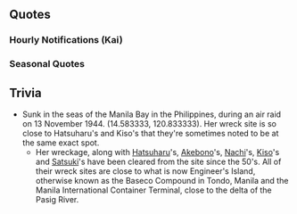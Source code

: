 {{ShipPageHeader}}

==Quotes==
{{ShipQuotes
|Introduction = 夕雲型駆逐艦十四番艦の…沖波です。えっと…はい、頑張ります。よろしくお願い致します！
|Introduction/En = As the fourteenth ship of the Yuugumo-class Destroyers, I'm Okinami. Umm... Yes, I'll do my best. Pleased to meet you!

|Introduction/Kai Ni = ?
|Introduction/Kai Ni/En = 

|Introduction/Kai = 夕雲型駆逐艦十四番艦の沖波です。司令官、私…対空装備も強化しました。た、たぶん…大丈夫です、頑張ります。
|Introduction/Kai/En = As the fourteenth ship of the Yuugumo-class Destroyers, I'm Okinami. Commander, I...have also upgraded my anti-air equipment. I think...I'll be okay. I'll try my best.

|Library = 夕雲型駆逐艦その十四番艦の沖波です。マル急計画で建造されました。はい、生まれ故郷は舞鶴です、もうそのころ前線は崩れ始めていて…それでも主力艦隊の護衛や船団護衛に私頑張りした。はい。
|Library/En = As the fourteenth ship of the Yuugumo-class Destroyers, I'm Okinami. I was developed as part of the Rapid Naval Armaments Supplement Programme. Yes, my birthplace was in Maizuru. Though by that time, the front line was already heading towards disintegration... But I still did my best escorting the main fleet and convoys.

|Secretary 1 = あ…あの…司令官？沖波…お呼びでしょうか？
|Secretary 1/En = U-Umm...Commander? Did you call for Okinami?

|Secretary 1/Kai Ni = ?
|Secretary 1/Kai Ni/En = 

|Secretary 2 = 眼鏡…眼鏡…あっ…私…かけてた…なんだ…よかった。
|Secretary 2/En = My glasses...glasses... Oh...I...had them on. Well... That's great.

|Secretary 3 = 司令官、あの…ごめんなさい、よく見えなくて…あっ…近い…近いです、指令官。
|Secretary 3/En = Commander? Umm...I'm sorry. I can't see very well... Wah... too close... That's too close, Commander!

|Idle = あの、司令官？しれい…かん…？あの…お…お忙しいみたい。沖波、その間に錬成に勤めましょう。そう、えっと…えっと…
|Idle/En = Um, Commander? Co... -mmander? Umm... I guess you're busy at the moment. Okinami will then focus on training herself. Right, umm... ummm...

|Secretary Married = 司令官、あの…いつも本当にお迷惑かけして…すみません。いえ、いえそんな…指令官は優しいから、優しいから…えっ…イヤだ…なんで涙が…うそ…どうして…
|Secretary Married/En = Commander, um... I'm... very sorry for always causing you trouble. Oh, no, not at all...Because you're a very kind Commander. Because you're very kind  and I... Huh?... No... Why am I... crying? I don't...Why?

|Wedding = 司令官、沖波をお呼びでしょうか？何かお叱りを受けるようなこと…私…えっ！？これを？わ…うそ…そんな…うそ…ええ！？
|Wedding/En = Commander, Did you call for Okinami? Did I do something wrong...I...Huh? That's for me?! Wha... I don't... but... I can't... believe it... Ehhhh?!

|Looking At Scores = じょ…情報ですね、司令官。沖波が…お持ちします。あっ！
|Looking At Scores/En = Th-The information, Commander? Okinami will...bring it over. Aahh!

|Joining A Fleet = 駆逐艦沖波、出撃させて頂きます！
|Joining A Fleet/En = Destroyer Okinami, sortieing!

|Joining A Fleet/Kai = 三十一駆、沖波。きっと… 守ります！出撃です！
|Joining A Fleet/Kai/En = DesDiv31, Okinami. I'll protect it... definitely! Moving out!

|Joining A Fleet/Kai Ni = ?
|Joining A Fleet/Kai Ni/En = 

|Equipment 1 = きょ、強化ですね。ありがとうございます。
|Equipment 1/En = An-, an improvement. Thank you very much.

|Equipment 2 = この装備は…この装備なら雲霞のような敵機にも負けません。たぶん…
|Equipment 2/En = This equipment is... With this equipment, I won't lose against even a swarm of fighters as thick as clouds. Probably?

|Equipment 2/Kai = よーし…この装備なら、この装備なら、皆を敵機から守れます。きっと！
|Equipment 2/Kai/En = Alright. With this gear, with this gear, I think I can protect everyone from the enemy planes. Surely!

|Equipment 2/Kai Ni = ?
|Equipment 2/Kai Ni/En = 

|Equipment 3 = な、なんだぁ。良かったー…
|Equipment 3/En = O-Okay. Whew...

|Equipment 3/Kai Ni = ?
|Equipment 3/Kai Ni/En = 

|Supply = 司令官。心尽くし、感謝いたします。
|Supply/En = Commander. From the bottom of my heart, I thank you very much for your kindness.

|Docking Minor = あの…誠に申し訳ないです。少し入渠します。すみません…
|Docking Minor/En = Um... I'm very sorry. I have to dock for a little while. I'm sorry...

|Docking Major = 司令官、誠にお恥ずかしいお話なのですが、お風呂に…長いお風呂に… あの…その…
|Docking Major/En = Commander, this is very embarrassing but have to take a bath... a long bath... and um...

|Construction = 司令官。新しい艦娘が…あ、はい、そうなんです。
|Construction/En = Commander. there's a new kanmusu that... Yes, that's correct.

|Returning From Sortie = 司令官、あの…艦隊が、戻りました。
|Returning From Sortie/En = Commander, Um...the fleet has returned.

|Starting A Sortie = 夕雲型駆逐艦、沖波。抜錨いたします。
|Starting A Sortie/En = Yuugumo-class Destroyer, Okinami. Sortieing out.

|Battle Start = 敵艦隊、発見いたしました！全艦、砲戦準備… よろしくお願いいたします。
|Battle Start/En = Enemy fleet spotted! All ship... prepare for gun battle...Please take care of me.

|Attack = よーく狙ってください。 今です！てー！
|Attack/En = Aim carefully. Now! Fire!

|Attack/Kai = 大丈夫、よーく狙ってください。そう… 今です！てー！
|Attack/Kai/En = It's okay, just aim carefully. That's right... now! Fire!

|Attack/Kai Ni = ?
|Attack/Kai Ni/En = 

|Night Battle = 夜は良く見えないの… でも、やるしかない！全艦、突撃いたします！
|Night Battle/En = I can't see very well at night... But, we have no choice! All ships, charging in!

|Night Battle/Kai Ni = ?
|Night Battle/Kai Ni/En = 

|Night Attack = め、眼鏡が… あ、大丈夫。違う。砲撃です。あそこ、ってー！
|Night Attack/En = M-My glasses... Ah, I'm okay. That's wrong. Firing guns, over there! Fire!

|MVP = え… えーっ？私ですか？沖波が一番って…あ…あの…私、すみません！
|MVP/En = Wha... Ehhhh?! Me? Okinami is number one...? Umm...umm...I, I'm so sorry!

|Minor Damage 1 = やだー！ め、眼鏡がぁ～。
|Minor Damage 1/En = Nooo! My glasses...

|Minor Damage 2 = なんで私なの!? や、やぁだぁ…
|Minor Damage 2/En = Why me?! N-Nooo...

|Major Damage = だ、大丈夫です… 眼鏡は… 無事です…
|Major Damage/En = It, it's okay... My glasses are... safe...

|Sunk = 海で沈むって… こういう事…？ そう、なんだ… 何も… 見えなく… なる… のね…
|Sunk/En = This... is what feels like... to sink into the ocean...? Oh... You... can't see anything... anymore...
|Sunk/Note = Considering she was partially capsized in Manila Bay and not completely submerged, this was new to her.
}}

===Hourly Notifications (Kai)===
{{Shiphourly
| 00JP =司令官、あの…本日は沖波が時間をお知らせしますね。 よろしくお願いします。
| 00EN =Commander, I'll be the one who declares the time right? I'll be in your care.
| 00Note =
| 01JP =司令官、マルヒトマルマルです。
| 01EN =Commander, it's 0100.
| 01Note =
| 02JP =司令官、マルフタマルマルです。はい…
| 02EN =Commander, it's 0200. Yes...
| 02Note =
| 03JP =司令官、マルサン…マルマルです。えっ！？淡白すぎましたか？た…淡白！？うぅ…うぅっ…
| 03EN =Commander, it's 0300. Eh?! I am too bland you say? uhn...bland? uh... uhnn..
| 03Note =
| 04JP =司令官、マルヨンマルマルです。えっと…あっ…そう…あの…もうすぐ…朝…です…
| 04EN =Commander, it's 0400. Uhm... ah.. yes, it'll be...morning...soon...
| 04Note =Seems like she doesn't want to be called bland anymore.
| 05JP =司令官、あの…マルゴマルマルです。朝…ですね。総員起こしの準備を…します。
| 05EN =Commander, uhm... it's 0500. It's morning already right? I'll prepare to wake everyone up.
| 05Note =
| 06JP =マルロクマルマルです。艦隊、総員…起こし！皆さん朝です、朝ですから！
| 06EN =It's 0600. All fleets, all hands on...wake up! It's morning, it's morning already!
| 06Note =
| 07JP =マルナナマルマルです、司令官。あの…ご朝食はこちらに…ご用意しました。お好きですよね、ひきわり納豆のお味噌汁です。
| 07EN =It's 0700, Commander. Umm...Breakfast is has been prepared...over here. It's your favorite, grounded natto and miso soup.
| 07Note =
| 08JP =マルハチマルマルです、司令官。今朝はどんな任務から？遠征ですか？えっ！？工廠から？本当に？あ…はい…
| 08EN =It's 0800. Commander, what missions are we doing this morning? Expeditions? Eh... the arsenal? ... Really? Ah... yes...
| 08Note = 
| 09JP =マルキュウマルマルです、司令官。あの、遠征艦隊は大丈夫です。次は…あっ…熊野さん、あの…おはようございます。
| 09EN =It's 0900 Commander. Ummmm, the expedition fleet is fine. Next is... ah Kumano-san! Umm... Good morning.
| 09Note = After the Battle of Leyte Gulf, Okinami caught up with the crippled Kumano and successfully escorted her to Manila.
| 10JP =ヒトマルマルマルです、熊野さんと司令官。熊野さん、鈴谷さん探されているですか？いえ、今日はまだ見ていないです。
| 10EN =It's 1000, Kumano-san and Commander. Kumano-san, are you looking for Suzuya-san? No, I haven't seen her today. 
| 10Note =
| 11JP =ヒトヒトマルマルです、司令官。熊野さん、サンドイッチたくさん抱えてましたね。鈴谷さんの分ですね。少し分けてくれました。
| 11EN =It's 1100, Commander. Kumano-san was holding a lot of sandwiches. That was Suzuya-san's half right? A bit was split for us.
| 11Note =
| 12JP =司令官、ヒトフタマルマルです。熊野さんに頂いたサンドイッチ、美味しいですね。一食浮いちゃいました。
| 12EN =Commander, it's 1200. The sandwiches Kumano-san brought were tasty. I ate it in one helping. 
| 12Note =
| 13JP =ヒトサンマルマル、司令…あっ…長波姉さん、お疲れ様です。誰かお探しですか？あっ…いえ、私は大丈夫です。
| 13EN =It's 1300, Comm... Ah, Naganami nee-san, good work today. Were you looking for someone? Oh... I'm fine, don't worry.
| 13Note =
| 14JP = ヒトヨンマルマルです、司令官。この眼鏡ですか？はい、お気に入りです。やはり電探や眼鏡は大切です。本当ですよ。
| 14EN =It's 1400, Commander. These glasses? Yes, they're a favorite of mine. Glasses and radars are important, of course. No, really!
| 14Note =
| 15JP =ヒトゴマルマルです、司令官。少し…甘いものが食べたい気もします。けど、ここは我慢…我慢…ですよね。
| 15EN =It's 1500, Commander. I'd... like to eat some sweets but, patience... patience... right?
| 15Note =
| 16JP =ヒトロクマルマ…あっ…鈴谷さん、さっき熊野さんが探していましたよ。あっ、会えたんですね、よかった。えっ！？また逸れた？
| 16EN =1600... Oh, Suzuya-san, Kumano-san was looking for you just now. Ah, so you met her? I'm glad... huh? She's missing again!?
| 16Note = Towards the end of the Battle of Leyte Gulf, Okinami assisted in sinking the burnt wreck of Suzuya and rescued 416 of her crew, including her captain. 
| 17JP =ヒト七マルマルです、司令官。鈴谷さん、熊野さんのサンドイッチ美味しいですね。えっ！？毎日はいや？そ…そうですよね。
| 17EN =It's 1700 Commander. Suzuya-san, Kumano-san's sandwiches were delicious. Eh, you don't like them if it's every day...? That's... true..
| 17Note =
| 18JP =ヒトハチマルマルです、司令官。夕食はどうされますか？私、作ります。何がいいですか？ステーキ？ビフテキ！？
| 18EN =It's 1800 Commander. What shall we do for dinner? I'll make it! What do you want? Steak? Beefsteak?
| 18Note =
| 19JP =ヒトキュウマルマルです、司令官。ビフテキは材料がなかったので、鯨のステーキにしてみました。どうでしょうか？
| 19EN =It's 1900, Commander. I couldn't find enough ingredients for beef steak, so I prepared a whale steak instead. How is it?
| 19Note =
| 20JP =フタマルマルマルです、司令官。もう夜ですよね。夜戦！？いえ…沖波は…
| 20EN =It's 2000, Commander. It's already night. Night battle?! No...Okinami is...
| 20Note =
| 21JP =フタヒトマルマ…あっ…能代さん、お疲れ様です。はい、沖波も…今、頑張ってます。ご心配頂いてすみません。
| 21EN =210... ah Noshiro-san! Thank you for your hard work. Yes, I'm currently doing my best. Please don't worry. Excuse me...
| 21Note = Noshiro was Okinami's commander (DesRon 2 flagship) from May 1944 until her sinking at Leyte Gulf.
| 22JP =フタフタマルマルです、司令官。能代さんですか？とても親切な先輩で、優しくて…えっ！？神通さん？すごい…って…お話だけは…
| 22EN =It's 2200 Commander. About Noshiro-san? She's a very gentle senpai, and kind... Eh, Jintsu-san? ... I've only heard she's amazing... 
| 22Note =
| 23JP =フタさんマルマルです、司令官。本日も、大変お疲れ様でした。明日も…明日も頑張りましょう。
| 23EN =It's 2300 Commander. Thank you for all your hard work today. Tomorrow... I'll do my best too.
| 23Note =
}}

===Seasonal Quotes===
{{Shipquoteseasonal
|WhiteDay2016 = これ…は？チョコレートのお返しですか？司令官、ありがとうございます。本当に申し訳ありません。あの…
|WhiteDay2016_EN = What are... these? A return gift for my chocolate? Thank you, Commander. I am really sorry to trouble you. Um...
|WhiteDay2016_Clip = {{Audio|file=Okinami White Day 2016.ogg}}
|WhiteDay2016_Note =

|Spring2016 = 春・・・気持ちいい～、あ、司令官、肩に花びらが・・・風流ですね、ふふっ
|Spring2016_EN = Spring... feels great~. Ah, commander, a flower petal's on your shoulder... How elegant, fufu~	
|Spring2016_Clip = {{Audio|file=Okinami_Spring_2016.ogg}}
|Spring2016_Note = 

|ThirdAnniversary2016 = 司令官、三周年、おめでとうございます！沖波、お祝い申し上げます！はい！
|ThirdAnniversary2016_EN = Commander, congratulations to a third anniversary! Okinami will celebrate it! Here!
|ThirdAnniversary2016_Clip = {{Audio|file=Okinami_Third_Anniversary.ogg}}
|ThirdAnniversary2016_Note = 

|RainySeason2016 = よく降りますね。でも、梅雨って少し楽しい季節ですよね。私、好きなんです。
|RainySeason2016_EN = It has been raining. But I find the rainy season to be quite fun. I love it.
|RainySeason2016_Clip = {{Audio|file=Okinami Rainy Season 2016.ogg}}
|RainySeason2016_Note = 
}}

<!--==Character==

===Appearance===

===Personality=== 

==Notes==
-->

==Trivia==
* Sunk in the seas of the Manila Bay in the Philippines, during an air raid on 13 November 1944. (14.583333, 120.833333). Her wreck site is so close to Hatsuharu's and Kiso's that they're sometimes noted to be at the same exact spot.
** Her wreckage, along with [[Hatsuharu]]'s, [[Akebono]]'s, [[Nachi]]'s, [[Kiso]]'s and [[Satsuki]]'s have been cleared from the site since the 50's. All of their wreck sites are close to what is now Engineer's Island, otherwise known as the Baseco Compound in Tondo, Manila and the Manila International Container Terminal, close to the delta of the Pasig River.

{{ShipPageFooter}}